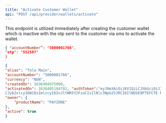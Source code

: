 ```yaml
---
title: "Activate Customer Wallet"
api: "POST /api/provider/wallets/activate"
---
```


This endpoint is utilized immediately after creating the customer wallet which
is inactive with the otp sent to the customer via sms to activate the wallet.

<RequestExample>

```json Request
{ "accountNumber”: "5000001766",
"otp": "552587"
}
```

</RequestExample>

<ResponseExample>

```json Response
{
"alias": "Tola Main",
"accountNumber": "5000001766",
"currency": "NGN",
"createdOn": 1636404975000,
"activatedOn": 1636405184702, "authToken":"eyJ0eXAiOiJKV1QiLCJhbGciOiJIUzUxMiJ9.eyJzdWIiOiIyLTUwMDAwMDE3 NjYiL
CJyb2xlcyI6W10sImlzcyI6InJlYWR5Y2FzaCIsIlNlc3Npb25JRCI6IlNDSE9PTEFCTE NSCt8PgarCNbxWoCKW4qUKZfa1Pen_FNHfx112jeSbR5Mrc2hRuRL9u0c SxG- Vd8h_6ToaDM_zDHNxw",
"owner": {
    "productName": "PAYZONE"
},
"active": true
}
```

</ResponseExample>

